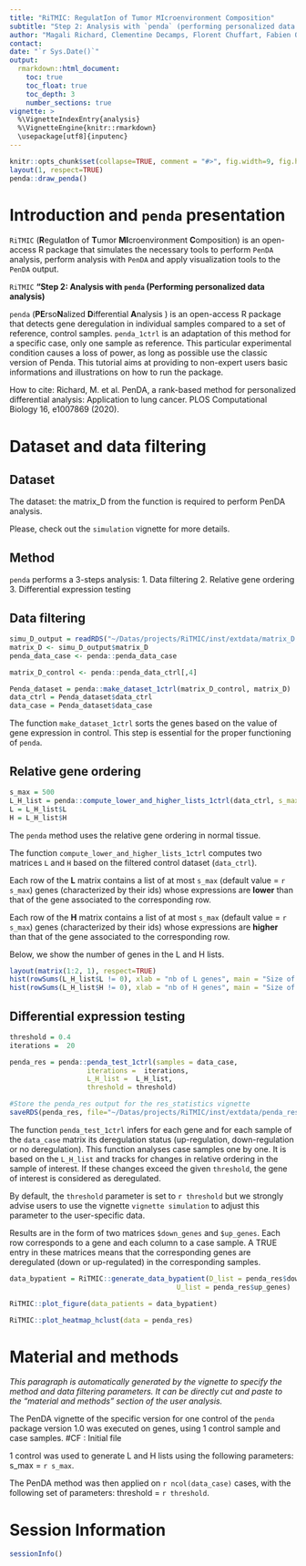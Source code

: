 ```yaml
---
title: "RiTMIC: RegulatIon of Tumor MIcroenvironment Composition"
subtitle: "Step 2: Analysis with `penda` (performing personalized data analysis)"
author: "Magali Richard, Clementine Decamps, Florent Chuffart, Fabien Quinquis, Daniel Jost"
contact: 
date: "`r Sys.Date()`"
output: 
  rmarkdown::html_document:
    toc: true
    toc_float: true
    toc_depth: 3
    number_sections: true
vignette: >
  %\VignetteIndexEntry{analysis}
  %\VignetteEngine{knitr::rmarkdown}
  \usepackage[utf8]{inputenc}
---
```


```r
knitr::opts_chunk$set(collapse=TRUE, comment = "#>", fig.width=9, fig.height=6, eval=TRUE, echo=TRUE, results="verbatim", dpi=75)
layout(1, respect=TRUE)
penda::draw_penda()
```

# Introduction and `penda` presentation

`RiTMIC` (**R**egulat**I**on of **T**umor **MI**croenvironment **C**omposition) is an open-access R package that simulates the necessary tools to perform `PenDA` analysis, perform analysis with `PenDA` and apply visualization tools to the `PenDA` output. 

`RiTMIC` **"Step 2: Analysis with `penda` (Performing personalized data analysis)**

`penda` (**PE**rso**N**alized **D**ifferential **A**nalysis ) is an open-access R package that detects gene deregulation in individual samples compared to a set of reference, control samples. `penda_1ctrl` is an adaptation of this method for a specific case, only one sample as reference. This particular experimental condition causes a loss of power, as long as possible use the classic version of Penda. This tutorial aims at providing to non-expert users basic informations and illustrations on how to run the package.

How to cite: Richard, M. et al. PenDA, a rank-based method for personalized differential analysis: Application to lung cancer. PLOS Computational Biology 16, e1007869 (2020).

# Dataset and data filtering

## Dataset

The dataset: the matrix_D from the \code{simu_D} function is required to perform PenDA analysis. 

Please, check out the `simulation` vignette for more details.  

## Method

`penda` performs a 3-steps analysis: 
  1. Data filtering
  2. Relative gene ordering
  3. Differential expression testing

## Data filtering
```r
simu_D_output = readRDS("~/Datas/projects/RiTMIC/inst/extdata/matrix_D.RDS")
matrix_D <- simu_D_output$matrix_D
penda_data_case <- penda::penda_data_case

matrix_D_control <- penda::penda_data_ctrl[,4]

Penda_dataset = penda::make_dataset_1ctrl(matrix_D_control, matrix_D)
data_ctrl = Penda_dataset$data_ctrl
data_case = Penda_dataset$data_case
```

The function `make_dataset_1ctrl` sorts the genes based on the value of gene expression in control. This step is essential for the proper functioning of `penda`.

## Relative gene ordering

```r
s_max = 500
L_H_list = penda::compute_lower_and_higher_lists_1ctrl(data_ctrl, s_max = s_max)
L = L_H_list$L
H = L_H_list$H
```

The `penda` method uses the relative gene ordering in normal tissue. 

The function `compute_lower_and_higher_lists_1ctrl` computes two matrices `L` and `H` based on the filtered control dataset (`data_ctrl`).  

Each row of the **L** matrix contains a list of at most `s_max` (default value = `r s_max`) genes (characterized by their ids) whose expressions are **lower** than that of the gene associated to the corresponding row.

Each row of the **H** matrix contains a list of at most `s_max` (default value = `r s_max`) genes (characterized by their ids) whose expressions are **higher** than that of the gene associated to the corresponding row.

Below, we show the number of genes in the L and H lists. 


```r
layout(matrix(1:2, 1), respect=TRUE)
hist(rowSums(L_H_list$L != 0), xlab = "nb of L genes", main = "Size of L list")
hist(rowSums(L_H_list$H != 0), xlab = "nb of H genes", main = "Size of H list")
```


## Differential expression testing

```r
threshold = 0.4
iterations =  20

penda_res = penda::penda_test_1ctrl(samples = data_case, 
                   iterations =  iterations, 
                   L_H_list =  L_H_list, 
                   threshold = threshold)

#Store the penda_res output for the res_statistics vignette
saveRDS(penda_res, file="~/Datas/projects/RiTMIC/inst/extdata/penda_res.RDS")
```

The function  `penda_test_1ctrl` infers for each gene and for each sample of the `data_case` matrix its deregulation status (up-regulation, down-regulation or no deregulation). This function analyses case samples one by one. It is based on the `L_H_list` and tracks for changes in relative ordering in the sample of interest. If these changes exceed the given `threshold`, the gene of interest is considered as deregulated. 

By default, the `threshold` parameter is set to `r threshold` but we strongly advise users to use the vignette `vignette simulation` to adjust this parameter to the user-specific data.

Results are in the form of two matrices `$down_genes` and `$up_genes`. Each row corresponds to a gene and each column to a case sample. A TRUE entry in these matrices means that the corresponding genes are deregulated (down or up-regulated) in the corresponding samples. 

```r
data_bypatient = RiTMIC::generate_data_bypatient(D_list = penda_res$down_genes,
                                         U_list = penda_res$up_genes)

RiTMIC::plot_figure(data_patients = data_bypatient)
```

```r
RiTMIC::plot_heatmap_hclust(data = penda_res)
```


# Material and methods

*This paragraph is automatically generated by the vignette to specify the method and data filtering parameters. It can be directly cut and paste to the "material and methods" section of the user analysis.*

The PenDA vignette of the specific version for one control of the `penda` package version 1.0 was executed on genes, using 1 control sample and case samples. #CF : Initial file 

1 control was used to generate L and H lists using the following parameters: s_max = `r s_max`.

The PenDA method was then applied on `r ncol(data_case)` cases, with the following set of parameters: threshold = `r threshold`.

# Session Information

```r
sessionInfo()
```
